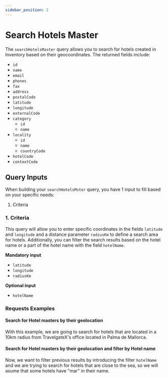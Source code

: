 ```yaml
---
sidebar_position: 2
---
```




# Search Hotels Master

The `searchHotelsMaster` query allows you to search for hotels created in Inventory based on their geocoordinates. The returned fields include:

* `id`
* `name`
* `email`
* `phones`
* `fax`
* `address`
* `postalCode`
* `latitude`
* `longitude`
* `externalCode`
* `category`
    * `id`
	* `name`
* `locality`
    * `id`
    * `name`
    * `countryCode`
* `hotelCode`
* `contextCode`


## Query Inputs

When building your `searchHotelsMster` query, you have 1 input to fill based on your specific needs:

1. Criteria


### 1. Criteria   

This query will allow you to enter specific coordinates in the fields `latitude` and `longitude` and a distance parameter `radiusKm` to define a search area for hotels. 
Additionally, you can filter the search results based on the hotel name or a part of the hotel name with the field `hotelName`. 

**Mandatory input**
* `latitude`
* `longitude`
* `radiusKm`

**Optional input**
* `hotelName`

### Requests Examples

#### Search for Hotel masters by their geolocation

With this example, we are going to search for hotels that are located in a 10km radius from TravelgateX's office located in Palma de Mallorca. 

<GraphqlSample query={hotelsMasterSearchQuery} variables={hotelsMasterSearchVariables} />

#### Search for Hotel masters by their geolocation and filter by Hotel name

Now, we want to filter previous results by introducing the filter `hotelName` and we are trying to search for hotels that are close to the sea, so we will asume that some hotels have "mar" in their name.

<GraphqlSample query={hotelsMasterSearchQuery} variables={hotelsMasterSearchHotelNameVariables} />